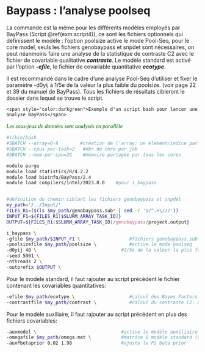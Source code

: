 # Baypass : l’analyse poolseq {-}

La commande est la même pour les différents modèles employés par BayPass (Script \@ref(exm:script4)), ce sont les fichiers optionnels qui définissent le modèle :
l'option poolsize active le mode Pool-Seq, pour le core model, seuls les fichiers genobaypass et snpdet sont nécessaires, on peut néanmoins faire une analyse de la statistique de contraste C2 avec le fichier de covariable qualitative **_contraste_**.
Le modèle standard est activé par l'option **_-efile_**, le fichier de covariable quantitative **_ecotype_**.

Il est recommandé dans le cadre d’une analyse Pool-Seq d’utiliser et fixer le paramètre -d0yij à 1/5e de la valeur la plus faible du poolsize. (voir page 22 et 39 du manuel de BayPass).
Tous les fichiers de résultats cibleront le dossier dans lequel se trouve le script.

```{example, script4}
<span style="color:darkgreen">Exemple d'un script bash pour lancer une analyse BayPass</span>
```
<p style="font-family:calibri; font-size:11pt; font-style:italic; color:darkgreen">
   Les sous-jeux de données sont analysés en parallèle 
</p>
```{bash scr4, eval=FALSE, class.source='bg-linux'}
#!/bin/bash
#SBATCH --array=0-9        #création de l'array: un élément/indice par job prévu (indice base 0)
#SBATCH --cpus-per-task=2   #nbr de core par job
#SBATCH --mem-per-cpu=2G    #mémoire partagée par tous les cores

module purge
module load statistics/R/4.2.2
module load bioinfo/BayPass/2.4
module load compilers/intel/2023.0.0    #pour i_baypass


#définition du chemin ciblant les fichiers genobaypass et snpdet
my_path='/../Input/'
FILES_R1=($(ls $my_path/genobaypass.sub* | sed -r 's/^.+\///'))
INPUT_F1=${FILES_R1[$SLURM_ARRAY_TASK_ID]}
OUTPUT=${FILES_R1[$SLURM_ARRAY_TASK_ID]/genobaypass/project.output}

i_baypass \
-gfile $my_path/$INPUT_F1 \                  #fichiers genobaypass.sub*
-poolsizefile $my_path/poolsize \            #active le mode poolseq
-d0yij 40 \                               #1/5e de la valeur la plus faible du poolsize
-seed 5001 \
-nthreads 2 \
-outprefix $OUTPUT \
```

Pour le modèle standard, il faut rajouter au script précédent le fichier contenant les covariables  quantitatives:
```{bash scr4.2, eval=FALSE, class.source='bg-linux'}
-efile $my_path/ecotype \                    #calcul des Bayes Factors: modèle standard & auxiliaire
-contrastfile $my_path/contrast \            #calcul du contraste C2: modèle core, standard & auxiliaire
```

Pour le modèle auxiliaire, il faut rajouter au script précédent en plus des fichiers covariables:
```{bash scr4.3, eval=FALSE, class.source='bg-linux'}
-auxmodel \                               #active le modèle auxiliaire
-omegafile $my_path/omega.mat \           #matrice Ω modèle standard (optionnel) & auxiliaire (obligatoire)
-auxPbetaprior 0.02 1.98                  #ajuste le Pi beta prior 
```